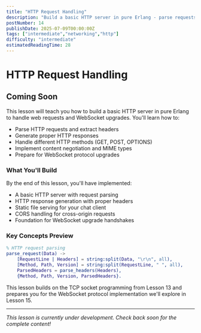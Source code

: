 ```yaml
---
title: "HTTP Request Handling"
description: "Build a basic HTTP server in pure Erlang - parse requests, generate responses, and handle the HTTP protocol for WebSocket upgrade handshakes"
postNumber: 14
publishDate: 2025-07-09T00:00:00Z
tags: ["intermediate","networking","http"]
difficulty: "intermediate"
estimatedReadingTime: 28
---
```


# HTTP Request Handling

## Coming Soon

This lesson will teach you how to build a basic HTTP server in pure Erlang to handle web requests and WebSocket upgrades. You'll learn how to:

- Parse HTTP requests and extract headers
- Generate proper HTTP responses
- Handle different HTTP methods (GET, POST, OPTIONS)
- Implement content negotiation and MIME types
- Prepare for WebSocket protocol upgrades

### What You'll Build

By the end of this lesson, you'll have implemented:
- A basic HTTP server with request parsing
- HTTP response generation with proper headers
- Static file serving for your chat client
- CORS handling for cross-origin requests
- Foundation for WebSocket upgrade handshakes

### Key Concepts Preview

```erlang
% HTTP request parsing
parse_request(Data) ->
    [RequestLine | Headers] = string:split(Data, "\r\n", all),
    [Method, Path, Version] = string:split(RequestLine, " ", all),
    ParsedHeaders = parse_headers(Headers),
    {Method, Path, Version, ParsedHeaders}.
```

This lesson builds on the TCP socket programming from Lesson 13 and prepares you for the WebSocket protocol implementation we'll explore in Lesson 15.

---

_This lesson is currently under development. Check back soon for the complete content!_